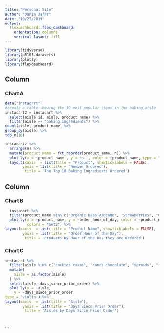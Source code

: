 ```yaml
---
title: "Personal Site"
author: "Dania Jafar"
date: "10/27/2019"
output: 
  flexdashboard::flex_dashboard:
    orientation: columns
    vertical_layout: fill
---
```


```r
library(tidyverse)
library(p8105.datasets)
library(plotly)
library(flexdashboard)
```

Column {data-width=550}
-----------------------------------------------------------------------

### Chart A

```r
data("instacart")
#create a table showing the 10 most popular items in the baking aisle
instacart2 = instacart %>% 
  select(aisle_id, aisle, product_name) %>% 
  filter(aisle == "baking ingredients") %>% 
count(aisle, product_name) %>% 
group_by(aisle) %>% 
top_n(10) 

instacart2 %>% 
  arrange(n) %>% 
  mutate(product_name = fct_reorder(product_name, n)) %>% 
  plot_ly(x = ~product_name , y = ~n  , color = ~product_name, type = "bar") %>%  
  layout(xaxis  = list(title = "Product", showticklabels = FALSE), 
        yaxis = list(title = "Number Ordered"), 
         title = 'The Top 10 Baking Ingredients Ordered') 
```

Column {data-width=450}
-----------------------------------------------------------------------

### Chart B

```r
  instacart %>% 
  filter(product_name %in% c("Organic Hass Avocado", "Strawberries", "Carrots", "Water", "Banana", "Cheese Pizza", "Ice Cream Variety Pack", "	Chunky Peanut Butter")) %>% 
  plot_ly(x = ~product_name, y = ~order_hour_of_day, color = ~product_name, type = "box",
          colors = "Set2") %>% 
layout(xaxis  = list(title = "Product Name", showticklabels = FALSE), 
        yaxis = list(title = "Order Hour of the Day"), 
         title = 'Products by Hour of the Day they are Ordered') 

```

### Chart C

```r
instacart %>% 
  filter(aisle %in% c("cookies cakes", "candy chocolate", "spreads", "ice cream ice")) %>%
  mutate(
    aisle = as.factor(aisle)
  ) %>% 
  select(aisle, days_since_prior_order) %>% 
  plot_ly(x = ~aisle,
    y = ~days_since_prior_order,
type = 'violin') %>% 
layout(xaxis  = list(title = "Aisle"), 
        yaxis = list(title = "Days Since Prior Order"), 
         title = 'Aisles by Days Since Prior Order') 

    
```




```


